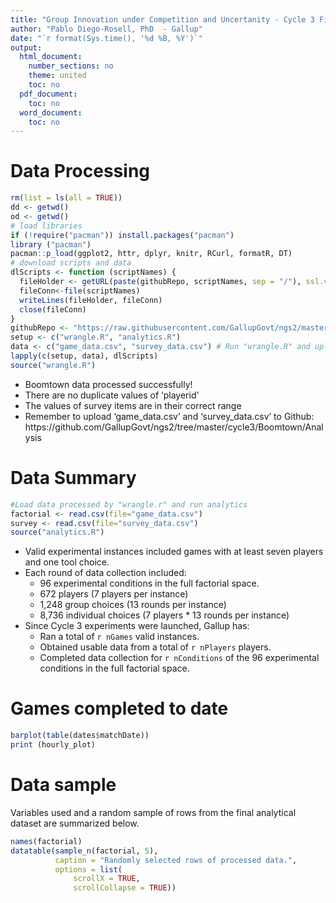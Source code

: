 ---
title: "Group Innovation under Competition and Uncertanity - Cycle 3 Fieldwork Report"
author: "Pablo Diego-Rosell, PhD  - Gallup"
date: "`r format(Sys.time(), '%d %B, %Y')`"
output:
  html_document:
    number_sections: no
    theme: united
    toc: no
  pdf_document:
    toc: no
  word_document:
    toc: no
---

# Data Processing

```{r setup, include=FALSE}
rm(list = ls(all = TRUE))
dd <- getwd()
od <- getwd()
# load libraries
if (!require("pacman")) install.packages("pacman")
library ("pacman")
pacman::p_load(ggplot2, httr, dplyr, knitr, RCurl, formatR, DT)
# download scripts and data
dlScripts <- function (scriptNames) {
  fileHolder <- getURL(paste(githubRepo, scriptNames, sep = "/"), ssl.verifypeer = FALSE)
  fileConn<-file(scriptNames)
  writeLines(fileHolder, fileConn)
  close(fileConn)
}
githubRepo <- "https://raw.githubusercontent.com/GallupGovt/ngs2/master/cycle3/Boomtown/Analysis"
setup <- c("wrangle.R", "analytics.R")
data <- c("game_data.csv", "survey_data.csv") # Run "wrangle.R" and upload resulting files to Github
lapply(c(setup, data), dlScripts)
source("wrangle.R")
```

- Boomtown data processed successfully!
- There are no duplicate values of 'playerid'
- The values of survey items are in their correct range
- Remember to upload 'game_data.csv' and 'survey_data.csv' to Github: https://github.com/GallupGovt/ngs2/tree/master/cycle3/Boomtown/Analysis

# Data Summary

```{r analytics, include=FALSE}
#Load data processed by "wrangle.r" and run analytics
factorial <- read.csv(file="game_data.csv")
survey <- read.csv(file="survey_data.csv")
source("analytics.R")
```

* Valid experimental instances included games with at least seven players and one tool choice. 
* Each round of data collection included:
    + 96 experimental conditions in the full factorial space.
    + 672 players (7 players per instance)
    + 1,248 group choices (13 rounds per instance)
    + 8,736 individual choices (7 players * 13 rounds per instance)
* Since Cycle 3 experiments were launched, Gallup has: 
    + Ran a total of `r nGames` valid instances.
    + Obtained usable data from a total of `r nPlayers` players.
    + Completed data collection for `r nConditions` of the 96 experimental conditions in the full factorial space.
    
# Games completed to date

```{r samplePlots}
barplot(table(dates$matchDate))
print (hourly_plot)
```

# Data sample

Variables used and a random sample of rows from the final analytical dataset are summarized below. 

```{r data header}
names(factorial)
datatable(sample_n(factorial, 5), 
          caption = "Randomly selected rows of processed data.",
          options = list(
              scrollX = TRUE,
              scrollCollapse = TRUE))
```